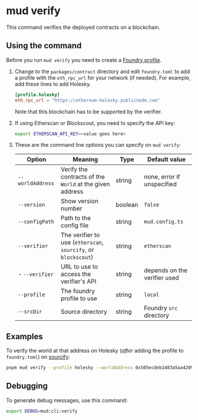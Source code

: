 # mud verify

This command verifies the deployed contracts on a blockchain.

## Using the command

Before you run `mud verify` you need to create a [Foundry profile](https://book.getfoundry.sh/reference/config/overview).

1. Change to the `packages/contract` directory and edit `foundry.toml` to add a profile with the `eth_rpc_url` for your network (if needed).
   For example, add these lines to add Holesky.

   ```toml copy
   [profile.holesky]
   eth_rpc_url = "https://ethereum-holesky.publicnode.com"
   ```

   Note that this blockchain has to be supported by the verifier.

1. If using Etherscan or Blockscout, you need to specify the API key:

   ```sh copy
   export ETHERSCAN_API_KEY=<value goes here>
   ```

1. These are the command line options you can specify on `mud verify`:

   | Option           | Meaning                                                        | Type    | Default value                |
   | ---------------- | -------------------------------------------------------------- | ------- | ---------------------------- |
   | `--worldAddress` | Verify the contracts of the `World` at the given address       | string  | none, error if unspecified   |
   | `--version`      | Show version number                                            | boolean | `false`                      |
   | `--configPath`   | Path to the config file                                        | string  | `mud.config.ts`              |
   | `--verifier`     | The verifier to use (`etherscan`, `sourcify`, or `blockscout`) | string  | `etherscan`                  |
   | - `--verifier`   | URL to use to access the verifier's API                        | string  | depends on the verifier used |
   | `--profile`      | The foundry profile to use                                     | string  | `local`                      |
   | `--srcDir`       | Source directory                                               | string  | Foundry `src` directory      |

## Examples

To verify the world at that address on Holesky (_after_ adding the profile to `foundry.toml`) on [sourcify](https://sourcify.dev/):

```sh copy
pnpm mud verify --profile holesky --worldAddress 0x505ecdeb1483a5aa4209289905bcdc21611ba6df --verifier sourcify
```

## Debugging

To generate debug messages, use this command:

```sh copy
export DEBUG=mud:cli:verify
```
